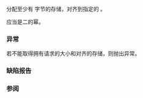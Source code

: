{{cpp/memory/memory_resource/title|do_allocate}}
{{cpp/memory/memory_resource/navbar}}
{{ddcl|since=c++17|1=
virtual void* do_allocate( std::size_t bytes, std::size_t alignment ) = 0;
}}

分配至少有 {{c|bytes}} 字节的存储，对齐到指定的 {{c|alignment}}。

{{c|alignment}} 应当是二的幂。

=== 异常 ===
若不能取得拥有请求的大小和对齐的存储，则抛出异常。

=== 缺陷报告 ===
{{dr list begin}}
{{dr list item|wg=lwg|dr=2843|std=C++17|before=处理不支持的对齐有矛盾|after=抛出异常}}
{{dr list end}}

=== 参阅 ===
{{dsc begin}}
{{dsc inc|cpp/memory/memory_resource/dsc allocate}}
{{dsc end}}

{{langlinks|en|es|ja|ru}}